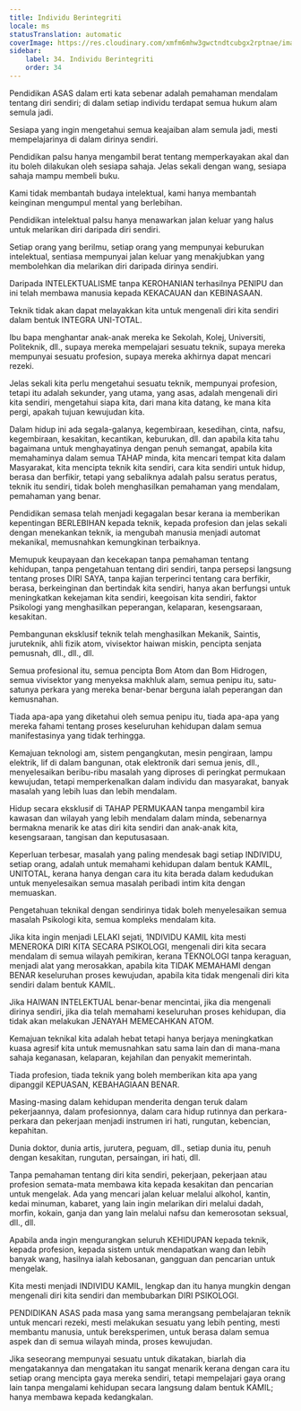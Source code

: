 ```yaml
---
title: Individu Berintegriti
locale: ms
statusTranslation: automatic
coverImage: https://res.cloudinary.com/xmfm6mhw3gwctndtcubgx2rptnae/image/upload/v1740337243/small_cover_educacion_fundamental_a051170f1c.webp
sidebar:
    label: 34. Individu Berintegriti
    order: 34
---
```

Pendidikan ASAS dalam erti kata sebenar adalah pemahaman mendalam tentang diri sendiri; di dalam setiap individu terdapat semua hukum alam semula jadi.

Sesiapa yang ingin mengetahui semua keajaiban alam semula jadi, mesti mempelajarinya di dalam dirinya sendiri.

Pendidikan palsu hanya mengambil berat tentang memperkayakan akal dan itu boleh dilakukan oleh sesiapa sahaja. Jelas sekali dengan wang, sesiapa sahaja mampu membeli buku.

Kami tidak membantah budaya intelektual, kami hanya membantah keinginan mengumpul mental yang berlebihan.

Pendidikan intelektual palsu hanya menawarkan jalan keluar yang halus untuk melarikan diri daripada diri sendiri.

Setiap orang yang berilmu, setiap orang yang mempunyai keburukan intelektual, sentiasa mempunyai jalan keluar yang menakjubkan yang membolehkan dia melarikan diri daripada dirinya sendiri.

Daripada INTELEKTUALISME tanpa KEROHANIAN terhasilnya PENIPU dan ini telah membawa manusia kepada KEKACAUAN dan KEBINASAAN.

Teknik tidak akan dapat melayakkan kita untuk mengenali diri kita sendiri dalam bentuk INTEGRA UNI-TOTAL.

Ibu bapa menghantar anak-anak mereka ke Sekolah, Kolej, Universiti, Politeknik, dll., supaya mereka mempelajari sesuatu teknik, supaya mereka mempunyai sesuatu profesion, supaya mereka akhirnya dapat mencari rezeki.

Jelas sekali kita perlu mengetahui sesuatu teknik, mempunyai profesion, tetapi itu adalah sekunder, yang utama, yang asas, adalah mengenali diri kita sendiri, mengetahui siapa kita, dari mana kita datang, ke mana kita pergi, apakah tujuan kewujudan kita.

Dalam hidup ini ada segala-galanya, kegembiraan, kesedihan, cinta, nafsu, kegembiraan, kesakitan, kecantikan, keburukan, dll. dan apabila kita tahu bagaimana untuk menghayatinya dengan penuh semangat, apabila kita memahaminya dalam semua TAHAP minda, kita mencari tempat kita dalam Masyarakat, kita mencipta teknik kita sendiri, cara kita sendiri untuk hidup, berasa dan berfikir, tetapi yang sebaliknya adalah palsu seratus peratus, teknik itu sendiri, tidak boleh menghasilkan pemahaman yang mendalam, pemahaman yang benar.

Pendidikan semasa telah menjadi kegagalan besar kerana ia memberikan kepentingan BERLEBIHAN kepada teknik, kepada profesion dan jelas sekali dengan menekankan teknik, ia mengubah manusia menjadi automat mekanikal, memusnahkan kemungkinan terbaiknya.

Memupuk keupayaan dan kecekapan tanpa pemahaman tentang kehidupan, tanpa pengetahuan tentang diri sendiri, tanpa persepsi langsung tentang proses DIRI SAYA, tanpa kajian terperinci tentang cara berfikir, berasa, berkeinginan dan bertindak kita sendiri, hanya akan berfungsi untuk meningkatkan kekejaman kita sendiri, keegoisan kita sendiri, faktor Psikologi yang menghasilkan peperangan, kelaparan, kesengsaraan, kesakitan.

Pembangunan eksklusif teknik telah menghasilkan Mekanik, Saintis, juruteknik, ahli fizik atom, vivisektor haiwan miskin, pencipta senjata pemusnah, dll., dll., dll.

Semua profesional itu, semua pencipta Bom Atom dan Bom Hidrogen, semua vivisektor yang menyeksa makhluk alam, semua penipu itu, satu-satunya perkara yang mereka benar-benar berguna ialah peperangan dan kemusnahan.

Tiada apa-apa yang diketahui oleh semua penipu itu, tiada apa-apa yang mereka fahami tentang proses keseluruhan kehidupan dalam semua manifestasinya yang tidak terhingga.

Kemajuan teknologi am, sistem pengangkutan, mesin pengiraan, lampu elektrik, lif di dalam bangunan, otak elektronik dari semua jenis, dll., menyelesaikan beribu-ribu masalah yang diproses di peringkat permukaan kewujudan, tetapi memperkenalkan dalam individu dan masyarakat, banyak masalah yang lebih luas dan lebih mendalam.

Hidup secara eksklusif di TAHAP PERMUKAAN tanpa mengambil kira kawasan dan wilayah yang lebih mendalam dalam minda, sebenarnya bermakna menarik ke atas diri kita sendiri dan anak-anak kita, kesengsaraan, tangisan dan keputusasaan.

Keperluan terbesar, masalah yang paling mendesak bagi setiap INDIVIDU, setiap orang, adalah untuk memahami kehidupan dalam bentuk KAMIL, UNITOTAL, kerana hanya dengan cara itu kita berada dalam kedudukan untuk menyelesaikan semua masalah peribadi intim kita dengan memuaskan.

Pengetahuan teknikal dengan sendirinya tidak boleh menyelesaikan semua masalah Psikologi kita, semua kompleks mendalam kita.

Jika kita ingin menjadi LELAKI sejati, 1NDIVIDU KAMIL kita mesti MENEROKA DIRI KITA SECARA PSIKOLOGI, mengenali diri kita secara mendalam di semua wilayah pemikiran, kerana TEKNOLOGI tanpa keraguan, menjadi alat yang merosakkan, apabila kita TIDAK MEMAHAMI dengan BENAR keseluruhan proses kewujudan, apabila kita tidak mengenali diri kita sendiri dalam bentuk KAMIL.

Jika HAIWAN INTELEKTUAL benar-benar mencintai, jika dia mengenali dirinya sendiri, jika dia telah memahami keseluruhan proses kehidupan, dia tidak akan melakukan JENAYAH MEMECAHKAN ATOM.

Kemajuan teknikal kita adalah hebat tetapi hanya berjaya meningkatkan kuasa agresif kita untuk memusnahkan satu sama lain dan di mana-mana sahaja keganasan, kelaparan, kejahilan dan penyakit memerintah.

Tiada profesion, tiada teknik yang boleh memberikan kita apa yang dipanggil KEPUASAN, KEBAHAGIAAN BENAR.

Masing-masing dalam kehidupan menderita dengan teruk dalam pekerjaannya, dalam profesionnya, dalam cara hidup rutinnya dan perkara-perkara dan pekerjaan menjadi instrumen iri hati, rungutan, kebencian, kepahitan.

Dunia doktor, dunia artis, jurutera, peguam, dll., setiap dunia itu, penuh dengan kesakitan, rungutan, persaingan, iri hati, dll.

Tanpa pemahaman tentang diri kita sendiri, pekerjaan, pekerjaan atau profesion semata-mata membawa kita kepada kesakitan dan pencarian untuk mengelak. Ada yang mencari jalan keluar melalui alkohol, kantin, kedai minuman, kabaret, yang lain ingin melarikan diri melalui dadah, morfin, kokain, ganja dan yang lain melalui nafsu dan kemerosotan seksual, dll., dll.

Apabila anda ingin mengurangkan seluruh KEHIDUPAN kepada teknik, kepada profesion, kepada sistem untuk mendapatkan wang dan lebih banyak wang, hasilnya ialah kebosanan, gangguan dan pencarian untuk mengelak.

Kita mesti menjadi INDIVIDU KAMIL, lengkap dan itu hanya mungkin dengan mengenali diri kita sendiri dan membubarkan DIRI PSIKOLOGI.

PENDIDIKAN ASAS pada masa yang sama merangsang pembelajaran teknik untuk mencari rezeki, mesti melakukan sesuatu yang lebih penting, mesti membantu manusia, untuk bereksperimen, untuk berasa dalam semua aspek dan di semua wilayah minda, proses kewujudan.

Jika seseorang mempunyai sesuatu untuk dikatakan, biarlah dia mengatakannya dan mengatakan itu sangat menarik kerana dengan cara itu setiap orang mencipta gaya mereka sendiri, tetapi mempelajari gaya orang lain tanpa mengalami kehidupan secara langsung dalam bentuk KAMIL; hanya membawa kepada kedangkalan.

